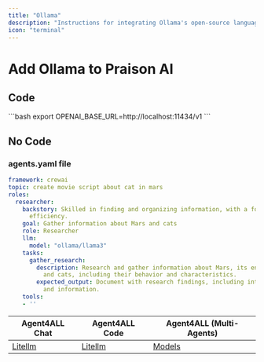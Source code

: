 ```yaml
---
title: "Ollama"
description: "Instructions for integrating Ollama's open-source language models with Agent4ALL, including configuration and usage examples"
icon: "terminal"
---
```


# Add Ollama to Praison AI

## Code

<AccordionGroup>
  <Accordion title="Ollama Integration" defaultOpen>
    ```bash
    export OPENAI_BASE_URL=http://localhost:11434/v1
    ```
  </Accordion>
</AccordionGroup>

## No Code

### agents.yaml file

```yaml
framework: crewai
topic: create movie script about cat in mars
roles:
  researcher:
    backstory: Skilled in finding and organizing information, with a focus on research
      efficiency.
    goal: Gather information about Mars and cats
    role: Researcher
    llm:  
      model: "ollama/llama3"
    tasks:
      gather_research:
        description: Research and gather information about Mars, its environment,
          and cats, including their behavior and characteristics.
        expected_output: Document with research findings, including interesting facts
          and information.
    tools:
    - ''
```

| Agent4ALL Chat | Agent4ALL Code | Agent4ALL (Multi-Agents) |
| --- | --- | --- |
| [Litellm](https://litellm.vercel.app/docs/providers) | [Litellm](https://litellm.vercel.app/docs/providers) | [Models](../models.md) |